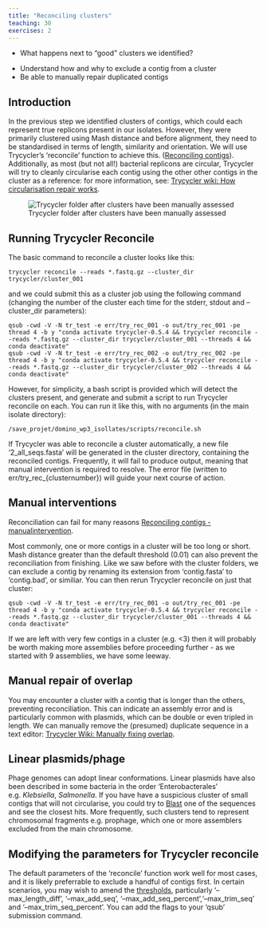 ```yaml
---
title: "Reconciling clusters"
teaching: 30
exercises: 2
---
```


:::::::::::::::::::::::::::::::::::::: questions 

- What happens next to "good" clusters we identified?

::::::::::::::::::::::::::::::::::::::::::::::::

::::::::::::::::::::::::::::::::::::: objectives

- Understand how and why to exclude a contig from a cluster
- Be able to manually repair duplicated contigs

::::::::::::::::::::::::::::::::::::::::::::::::

## Introduction

In the previous step we identified clusters of contigs, which could each represent true replicons present in our isolates. However, they were primarily clustered using Mash distance and before alignment, they need to be standardised in terms of length, similarity and orientation. We will use Trycycler's 'reconcile' function to achieve this.
([Reconciling contigs](https://github.com/rrwick/Trycycler/wiki/Reconciling-contigs)). Additionally, as most (but not all!) bacterial replicons are circular, Trycycler will try to cleanly circularise each contig using the other other contigs in the cluster as a reference: for more information, see: [Trycycler wiki: How circularisation repair works](https://github.com/rrwick/Trycycler/wiki/How-circularisation-repair-works).

![Trycycler folder after clusters have been manually assessed](fig/folder4.jpg){alt='Trycycler folder after clusters have been manually assessed'}

## Running Trycycler Reconcile

The basic command to reconcile a cluster looks like this:
```
trycycler reconcile --reads *.fastq.gz --cluster_dir trycycler/cluster_001 
```
and we could submit this as a cluster job using the following command (changing the number of the cluster each time for the stderr, stdout and --cluster_dir parameters):
```
qsub -cwd -V -N tr_test -e err/try_rec_001 -o out/try_rec_001 -pe thread 4 -b y "conda activate trycycler-0.5.4 && trycycler reconcile --reads *.fastq.gz --cluster_dir trycycler/cluster_001 --threads 4 && conda deactivate"
qsub -cwd -V -N tr_test -e err/try_rec_002 -o out/try_rec_002 -pe thread 4 -b y "conda activate trycycler-0.5.4 && trycycler reconcile --reads *.fastq.gz --cluster_dir trycycler/cluster_002 --threads 4 && conda deactivate"
```
However, for simplicity, a bash script is provided which will detect the clusters present, and generate and submit a script to run Trycycler reconcile on each. You can run it like this, with no arguments (in the main isolate directory):
```
/save_projet/domino_wp3_isollates/scripts/reconcile.sh
```
If Trycycler was able to reconcile a cluster automatically, a new file '2_all_seqs.fasta' will be generated in the cluster directory, containing the reconciled contigs. Frequently, it will fail to produce output, meaning that manual intervention is required to resolve. The error file (written to err/try_rec_{clusternumber}) will guide your next course of action.

## Manual interventions

Reconciliation can fail for many reasons [Reconciling contigs - manualintervention](https://github.com/rrwick/Trycycler/wiki/Reconciling-contigs#manual-intervention).

Most commonly, one or more contigs in a cluster will be too long or short. Mash distance greater than the default threshold (0.01) can also prevent the reconciliation from finishing. Like we saw before with the cluster folders, we can exclude a contig by renaming its extension from 'contig.fasta' to 'contig.bad', or similiar. You can then rerun Trycycler reconcile on just that cluster:
```
qsub -cwd -V -N tr_test -e err/try_rec_001 -o out/try_rec_001 -pe thread 4 -b y "conda activate trycycler-0.5.4 && trycycler reconcile --reads *.fastq.gz --cluster_dir trycycler/cluster_001 --threads 4 && conda deactivate"
```
If we are left with very few contigs in a cluster (e.g. <3) then it will probably be worth making more assemblies before proceeding further - as we started with 9 assemblies, we have some leeway.

## Manual repair of overlap

You may encounter a cluster with a contig that is longer than the others, preventing reconciliation. This can indicate an assembly error and is particularly common with plasmids, which can be double or even tripled in length. We can manually remove the (presumed) duplicate sequence in a text editor: [Trycycler Wiki: Manually fixing overlap](https://github.com/rrwick/Trycycler/wiki/FAQ-and-miscellaneous-tips#manually-fixing-overlap).

## Linear plasmids/phage

Phage genomes can adopt linear conformations. Linear plasmids have also been described in some bacteria in the order 'Enterobacterales' e.g. *Klebsiella*, *Salmonella*. If you have have a suspicious cluster of small contigs that will not circularise, you could try to [Blast](https://www.ncbi.nlm.nih.gov/geo/query/blast.html) one of the sequences and see the closest hits. More frequently, such clusters tend to represent chromosomal fragments e.g. prophage, which one or more assemblers excluded from the main chromosome.

## Modifying the parameters for Trycycler reconcile

The default parameters of the 'reconcile' function work well for most cases, and it is likely preferrable to exclude a handful of contigs first. In certain scenarios, you may wish to amend the [thresholds](https://github.com/rrwick/Trycycler/wiki/Reconciling-contigs#settings), particularly '--max_length_diff', '--max_add_seq', '--max_add_seq_percent','--max_trim_seq' and '--max_trim_seq_percent'. You can add the flags to your 'qsub' submission command.

[r-markdown]: https://rmarkdown.rstudio.com/

